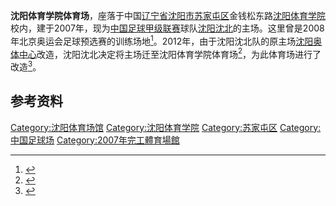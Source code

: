 {{Infobox_Stadium 
| stadium_name = 沈阳体育学院体育场
| location = [[中华人民共和国|中国]][[辽宁省|辽宁省]][[沈阳市|沈阳市]][[苏家屯区|苏家屯区]]金钱松东路
| broke_ground = 
| opened = 2007年
| owner = [[沈阳体育学院|沈阳体育学院]]
| operator =
| pitch_size =
| tenants = <center>[[沈阳体育学院|沈阳体育学院]]<br>
[[沈阳沈北|沈阳沈北]]（2012）
| seating_capacity = <center>12,000</center> 
}}
'''沈阳体育学院体育场'''，座落于中国[[辽宁省|辽宁省]][[沈阳市|沈阳市]][[苏家屯区|苏家屯区]]金钱松东路[[沈阳体育学院|沈阳体育学院]]校内，建于2007年，现为[[中国足球甲级联赛|中国足球甲级联赛]]球队[[沈阳沈北|沈阳沈北]]的主场。这里曾是2008年北京奥运会足球预选赛的训练场地<ref>{{cite news|title=探访沈北主场：全是水泥台阶 久未承办大型球赛|url=http://sports.sohu.com/20120223/n335655062.shtml|accessdate=2012-03-09|newspaper=北国网-辽沈晚报|date=2012-02-23|archive-date=2015-04-02|archive-url=https://web.archive.org/web/20150402091558/http://sports.sohu.com/20120223/n335655062.shtml|dead-url=no}}</ref>。2012年，由于沈阳沈北队的原主场[[沈阳奥体中心|沈阳奥体中心]]改造，沈阳沈北决定将主场迁至沈阳体育学院体育场<ref>{{cite news|title=东进主场将设在大学校园？|url=http://sports.163.com/11/0902/09/7CUFLE8600051C89.html|accessdate=2012-03-09|newspaper=华商晨报(西安)|date=2011-09-02|archive-url=https://web.archive.org/web/20150402121433/http://sports.163.com/11/0902/09/7CUFLE8600051C89.html|archive-date=2015-04-02|dead-url=yes}}</ref>，为此体育场进行了改造<ref>{{cite news|title=市足协：看台和运动员出入口是重点改造内容|url=http://www.tianjinwe.com/tianjin/tbbd/201203/t20120302_5265968.html|accessdate=2012-03-09|newspaper=沈阳晚报|date=2012-03-02|archive-date=2015-04-02|archive-url=https://web.archive.org/web/20150402130448/http://www.tianjinwe.com/tianjin/tbbd/201203/t20120302_5265968.html|dead-url=no}}</ref>。

==参考资料==
<references />

{{2012中甲主场}}

[[Category:沈阳体育场馆|Category:沈阳体育场馆]]
[[Category:沈阳体育学院|Category:沈阳体育学院]]
[[Category:苏家屯区|Category:苏家屯区]]
[[Category:中国足球场|Category:中国足球场]]
[[Category:2007年完工體育場館|Category:2007年完工體育場館]]